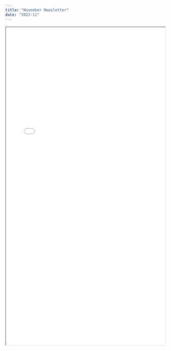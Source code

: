 ```yaml
---
title: "November Newsletter"
date: "2022-11"
---
```


<iframe 
    src={useBaseUrl("/newsletters/2022/november.htm")}
    title="HackRVA November Newsletter"
    width="100%"
    height="1000px">
</iframe>

